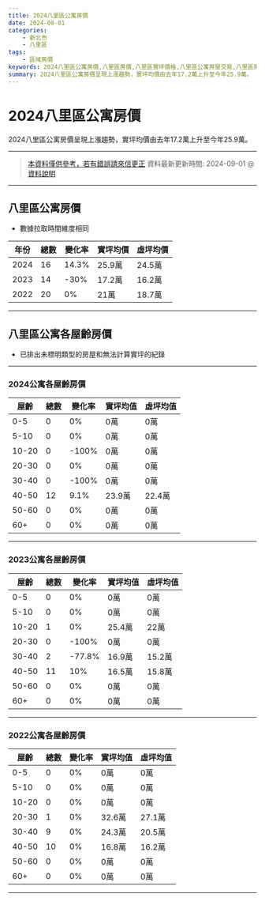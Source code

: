 ```yaml
---
title: 2024八里區公寓房價
date: 2024-08-01
categories:
    - 新北市
    - 八里區
tags: 
    - 區域房價
keywords: 2024八里區公寓房價,八里區房價,八里區實坪價格,八里區公寓房屋交易,八里區房價變化,區域房價
summary: 2024八里區公寓房價呈現上漲趨勢，實坪均價由去年17.2萬上升至今年25.9萬。
---
```



# 2024八里區公寓房價
2024八里區公寓房價呈現上漲趨勢，實坪均價由去年17.2萬上升至今年25.9萬。

---

> [本資料僅供參考，若有錯誤請來信更正](https://fangnote.github.io/about/contact)
> 資料最新更新時間: 2024-09-01 @[資料說明](https://fangnote.github.io/about/)

---

## 八里區公寓房價
- 數據拉取時間維度相同

| 年份 |  總數 | 變化率 | 實坪均價 | 虛坪均價 |
| ---- | ---- | ---- | ---- | ---- |  
|2024 | 16 | 14.3% | 25.9萬 | 24.5萬 | 
|2023 | 14 | -30% | 17.2萬 | 16.2萬 | 
|2022 | 20 | 0% | 21萬 | 18.7萬 |

---

## 八里區公寓各屋齡房價
- 已排出未標明類型的房屋和無法計算實坪的紀錄

---

### 2024公寓各屋齡房價
| 屋齡 | 總數 | 變化率 |實坪均值 | 虛坪均值 |
| ---- | ---- | ---- | ------ | ------ | 
| 0-5 | 0 | 0% | 0萬 | 0萬 |
| 5-10 | 0 | 0% | 0萬 | 0萬 |
| 10-20 | 0 | -100% | 0萬 | 0萬 |
| 20-30 | 0 | 0% | 0萬 | 0萬 |
| 30-40 | 0 | -100% | 0萬 | 0萬 |
| 40-50 | 12 | 9.1% | 23.9萬 | 22.4萬 |
| 50-60 | 0 | 0% | 0萬 | 0萬 |
| 60+ | 0 | 0% | 0萬 | 0萬 |

---

### 2023公寓各屋齡房價
| 屋齡 | 總數 | 變化率 |實坪均值 | 虛坪均值 |
| ---- | ---- | ---- | ------ | ------ | 
| 0-5 | 0 | 0% | 0萬 | 0萬 |
| 5-10 | 0 | 0% | 0萬 | 0萬 |
| 10-20 | 1 | 0% | 25.4萬 | 22萬 |
| 20-30 | 0 | -100% | 0萬 | 0萬 |
| 30-40 | 2 | -77.8% | 16.9萬 | 15.2萬 |
| 40-50 | 11 | 10% | 16.5萬 | 15.8萬 |
| 50-60 | 0 | 0% | 0萬 | 0萬 |
| 60+ | 0 | 0% | 0萬 | 0萬 |

---

### 2022公寓各屋齡房價
| 屋齡 | 總數 | 變化率 |實坪均值 | 虛坪均值 |
| ---- | ---- | ---- | ------ | ------ | 
| 0-5 | 0 | 0% | 0萬 | 0萬 |
| 5-10 | 0 | 0% | 0萬 | 0萬 |
| 10-20 | 0 | 0% | 0萬 | 0萬 |
| 20-30 | 1 | 0% | 32.6萬 | 27.1萬 |
| 30-40 | 9 | 0% | 24.3萬 | 20.5萬 |
| 40-50 | 10 | 0% | 16.8萬 | 16.2萬 |
| 50-60 | 0 | 0% | 0萬 | 0萬 |
| 60+ | 0 | 0% | 0萬 | 0萬 |

---